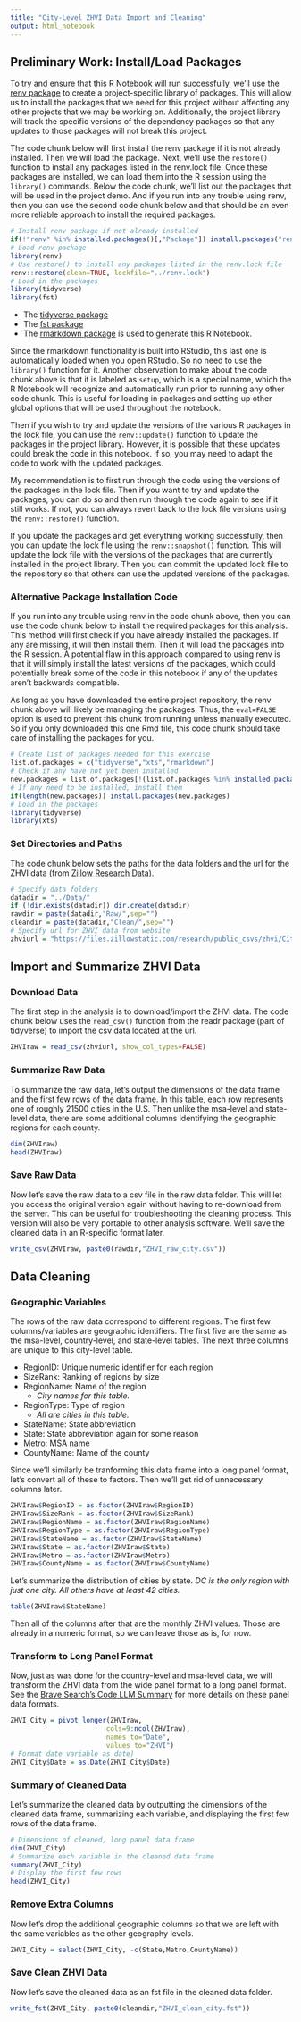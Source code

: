 ```yaml
---
title: "City-Level ZHVI Data Import and Cleaning"
output: html_notebook
---
```


## Preliminary Work: Install/Load Packages

To try and ensure that this R Notebook will run successfully, we'll use the [renv package](https://cran.r-project.org/web/packages/renv/index.html) to create a project-specific library of packages. This will allow us to install the packages that we need for this project without affecting any other projects that we may be working on. Additionally, the project library will track the specific versions of the dependency packages so that any updates to those packages will not break this project.

The code chunk below will first install the renv package if it is not already installed. Then we will load the package. Next, we'll use the `restore()` function to install any packages listed in the renv.lock file. Once these packages are installed, we can load them into the R session using the `library()` commands. Below the code chunk, we'll list out the packages that will be used in the project demo. And if you run into any trouble using renv, then you can use the second code chunk below and that should be an even more reliable approach to install the required packages.

```r
# Install renv package if not already installed
if(!"renv" %in% installed.packages()[,"Package"]) install.packages("renv")
# Load renv package
library(renv)
# Use restore() to install any packages listed in the renv.lock file
renv::restore(clean=TRUE, lockfile="../renv.lock")
# Load in the packages
library(tidyverse)
library(fst)
```

* The [tidyverse package](https://cran.r-project.org/package=tidyverse)
* The [fst package](https://cran.r-project.org/package=fst)
* The [rmarkdown package](https://cran.r-project.org/package=rmarkdown) is used to generate this R Notebook.

Since the rmarkdown functionality is built into RStudio, this last one is automatically loaded when you open RStudio. So no need to use the `library()` function for it. Another observation to make about the code chunk above is that it is labeled as `setup`, which is a special name, which the R Notebook will recognize and automatically run prior to running any other code chunk. This is useful for loading in packages and setting up other global options that will be used throughout the notebook. 

Then if you wish to try and update the versions of the various R packages in the lock file, you can use the `renv::update()` function to update the packages in the project library. However, it is possible that these updates could break the code in this notebook. If so, you may need to adapt the code to work with the updated packages.

My recommendation is to first run through the code using the versions of the packages in the lock file. Then if you want to try and update the packages, you can do so and then run through the code again to see if it still works. If not, you can always revert back to the lock file versions using the `renv::restore()` function.

If you update the packages and get everything working successfully, then you can update the lock file using the `renv::snapshot()` function. This will update the lock file with the versions of the packages that are currently installed in the project library. Then you can commit the updated lock file to the repository so that others can use the updated versions of the packages.

### Alternative Package Installation Code

If you run into any trouble using renv in the code chunk above, then you can use the code chunk below to install the required packages for this analysis. This method will first check if you have already installed the packages. If any are missing, it will then install them. Then it will load the packages into the R session. A potential flaw in this approach compared to using renv is that it will simply install the latest versions of the packages, which could potentially break some of the code in this notebook if any of the updates aren't backwards compatible. 

As long as you have downloaded the entire project repository, the renv chunk above will likely be managing the packages. Thus, the `eval=FALSE` option is used to prevent this chunk from running unless manually executed. So if you only downloaded this one Rmd file, this code chunk should take care of installing the packages for you.

```r
# Create list of packages needed for this exercise
list.of.packages = c("tidyverse","xts","rmarkdown")
# Check if any have not yet been installed
new.packages = list.of.packages[!(list.of.packages %in% installed.packages()[,"Package"])]
# If any need to be installed, install them
if(length(new.packages)) install.packages(new.packages)
# Load in the packages
library(tidyverse)
library(xts)
```

### Set Directories and Paths

The code chunk below sets the paths for the data folders and the url for the ZHVI data (from [Zillow Research Data](https://www.zillow.com/research/data/)).

```r
# Specify data folders
datadir = "../Data/"
if (!dir.exists(datadir)) dir.create(datadir)
rawdir = paste(datadir,"Raw/",sep="")
cleandir = paste(datadir,"Clean/",sep="")
# Specify url for ZHVI data from website
zhviurl = "https://files.zillowstatic.com/research/public_csvs/zhvi/City_zhvi_uc_sfrcondo_tier_0.33_0.67_sm_sa_month.csv"
```


## Import and Summarize ZHVI Data

### Download Data

The first step in the analysis is to download/import the ZHVI data. The code chunk below uses the `read_csv()` function from the readr package (part of tidyverse) to import the csv data located at the url.

```r
ZHVIraw = read_csv(zhviurl, show_col_types=FALSE)
```

### Summarize Raw Data

To summarize the raw data, let's output the dimensions of the data frame and the first few rows of the data frame. In this table, each row represents one of roughly 21500 cities in the U.S. Then unlike the msa-level and state-level data, there are some additional columns identifying the geographic regions for each county.

```r
dim(ZHVIraw)
head(ZHVIraw)
```

### Save Raw Data

Now let's save the raw data to a csv file in the raw data folder. This will let you access the original version again without having to re-download from the server. This can be useful for troubleshooting the cleaning process. This version will also be very portable to other analysis software. We'll save the cleaned data in an R-specific format later.

```r
write_csv(ZHVIraw, paste0(rawdir,"ZHVI_raw_city.csv"))
```

## Data Cleaning

### Geographic Variables

The rows of the raw data correspond to different regions. The first few columns/variables are geographic identifiers. The first five are the same as the msa-level, country-level, and state-level tables. The next three columns are unique to this city-level table.

* RegionID: Unique numeric identifier for each region
* SizeRank: Ranking of regions by size
* RegionName: Name of the region
  * *City names for this table.*
* RegionType: Type of region
  * *All are cities in this table.*
* StateName: State abbreviation
* State: State abbreviation again for some reason
* Metro: MSA name
* CountyName: Name of the county

Since we'll similarly be tranforming this data frame into a long panel format, let's convert all of these to factors. Then we'll get rid of unnecessary columns later.

```r
ZHVIraw$RegionID = as.factor(ZHVIraw$RegionID)
ZHVIraw$SizeRank = as.factor(ZHVIraw$SizeRank)
ZHVIraw$RegionName = as.factor(ZHVIraw$RegionName)
ZHVIraw$RegionType = as.factor(ZHVIraw$RegionType)
ZHVIraw$StateName = as.factor(ZHVIraw$StateName)
ZHVIraw$State = as.factor(ZHVIraw$State)
ZHVIraw$Metro = as.factor(ZHVIraw$Metro)
ZHVIraw$CountyName = as.factor(ZHVIraw$CountyName)
```

Let's summarize the distribution of cities by state. *DC is the only region with just one city. All others have at least 42 cities.*

```r
table(ZHVIraw$StateName)
```

Then all of the columns after that are the monthly ZHVI values. Those are already in a numeric format, so we can leave those as is, for now.

### Transform to Long Panel Format

Now, just as was done for the country-level and msa-level data, we will transform the ZHVI data from the wide panel format to a long panel format. See the [Brave Search's Code LLM Summary](https://search.brave.com/search?q=wide+vs+long+panel+data+format) for more details on these panel data formats.

```r
ZHVI_City = pivot_longer(ZHVIraw,
                        cols=9:ncol(ZHVIraw),
                        names_to="Date",
                        values_to="ZHVI")
# Format date variable as date)
ZHVI_City$Date = as.Date(ZHVI_City$Date)
```

### Summary of Cleaned Data

Let's summarize the cleaned data by outputting the dimensions of the cleaned data frame, summarizing each variable, and displaying the first few rows of the data frame.

```r
# Dimensions of cleaned, long panel data frame
dim(ZHVI_City)
# Summarize each variable in the cleaned data frame
summary(ZHVI_City)
# Display the first few rows
head(ZHVI_City)
```

### Remove Extra Columns

Now let's drop the additional geographic columns so that we are left with the same variables as the other geography levels.

```r
ZHVI_City = select(ZHVI_City, -c(State,Metro,CountyName))
```


### Save Clean ZHVI Data

Now let's save the cleaned data as an fst file in the cleaned data folder.

```r
write_fst(ZHVI_City, paste0(cleandir,"ZHVI_clean_city.fst"))
```

